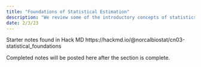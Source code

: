 ```yaml
---
title: "Foundations of Statistical Estimation"
description: "We review some of the introductory concepts of statistics that will be a pre-requisite for the remainder of the course."
date: 2/3/23
---
```



Starter notes found in Hack MD https://hackmd.io/@norcalbiostat/cn03-statistical_foundations 

Completed notes will be posted here after the section is complete. 


